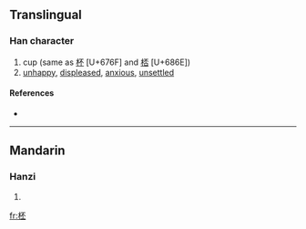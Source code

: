 ==Translingual==

===Han character===
{{Han char|rn=75|rad=木|as=05|sn=9|four=4191<sub>9</sub>|canj=木一火一 (DMFM)}}

# cup (same as [[杯]] [U+676F] and [[桮]] [U+686E])
# [[unhappy]], [[displeased]], [[anxious]], [[unsettled]]

====References====
* {{Han ref|kx=0521.110|dkj=14669|hdz=21180.010|uh=67F8|ud=26616|bh=CF42|bd=53058}}

----

==Mandarin==

===Hanzi===
{{cmn-hanzi|pin=[[pēi]] ([[pei1]])|wg=p'ei<sup>1</sup>}}

# {{defn|Mandarin}}

[[fr:柸]]